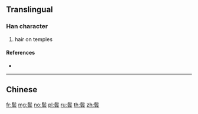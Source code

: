{{character info/new}}
{{also|鬢}}
==Translingual==

===Han character===
{{Han char|rn=190|rad=髟|as=10|sn=20|four=|canj=SHJOC}}

# hair on temples

====References====
* {{Han ref|kx=1456.091|hdz=74533.060|uh=9B13|ud=39699}}

----

==Chinese==
{{zh-see|鬢}}

[[fr:鬓]]
[[mg:鬓]]
[[no:鬓]]
[[pl:鬓]]
[[ru:鬓]]
[[th:鬓]]
[[zh:鬓]]